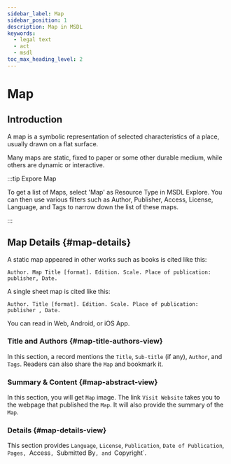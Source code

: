 ```yaml
---
sidebar_label: Map
sidebar_position: 1
description: Map in MSDL
keywords:
  - legal text
  - act
  - msdl
toc_max_heading_level: 2
---
```



# Map

## Introduction

A map is a symbolic representation of selected characteristics of a place, usually drawn on a flat surface.

Many maps are static, fixed to paper or some other durable medium, while others are dynamic or interactive.

:::tip Expore Map

To get a list of Maps, select 'Map' as Resource Type in MSDL Explore. You can then use various filters such as Author,
Publisher, Access, License, Language, and Tags to narrow down the list of these maps.

<Thumbnail src="/img/map/explore-map.png" alt="Selecting Journal Article in explore" />

:::

## Map Details {#map-details}

A static map appeared in other works such as books is cited like this:

```
Author. Map Title [format]. Edition. Scale. Place of publication: publisher, Date.
```

A single sheet map is cited like this:

```
Author. Title [format]. Edition. Scale. Place of publication: publisher , Date.
```

You can read in Web, Android, or iOS App.

<Tabs groupId="user-preference" className="api-tabs">
<TabItem value="map-web" label="Web">

### Title and Authors {#map-title-authors-view}

In this section, a record mentions the `Title`, `Sub-title` (if any), `Author`, and `Tags`. Readers can also share the
`Map` and bookmark it.

<Thumbnail src="/img/map/map-title-authors-view.png" alt="Map title author tags MSDL" width="1686px" />

### Summary & Content {#map-abstract-view}

In this section, you will get `Map` image. The link `Visit Website` takes you to the webpage that published the `Map`.
It will also provide the summary of the `Map`.

<Thumbnail src="/img/map/map-abstract-view.png" alt="Map text abstract MSDL" width="1686px" />

### Details {#map-details-view}

This section provides `Language`, `License`, `Publication`, `Date of Publication`, `Pages, `Access`, `Submitted
By`, and `Copyright`.

<Thumbnail src="/img/map/map-details-view.png" alt="Map text details MSDL" width="1686px" />

</TabItem>

</Tabs>

